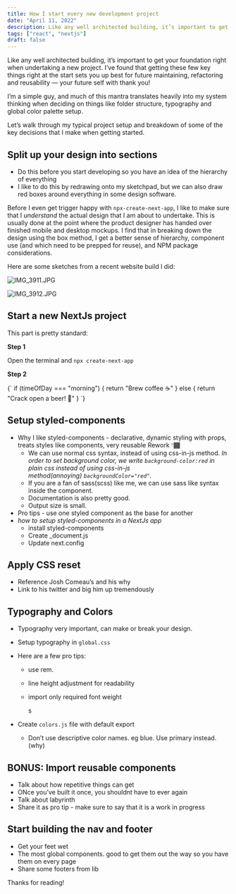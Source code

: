 ```yaml
---
title: How I start every new development project
date: "April 11, 2022"
description: Like any well architected building, it’s important to get your foundation right when undertaking a new project. I’ve found that getting these few key things right at the start sets you up best for future maintaining, refactoring and reusability — your future self with thank you!
tags: ["react", "nextjs"]
draft: false
---
```


Like any well architected building, it’s important to get your foundation right when undertaking a new project. I’ve found that getting these few key things right at the start sets you up best for future maintaining, refactoring and reusability — your future self with thank you!

I’m a simple guy, and much of this mantra translates heavily into my system thinking when deciding on things like folder structure, typography and global color palette setup.

Let’s walk through my typical project setup and breakdown of some of the key decisions that I make when getting started.

## Split up your design into sections

- Do this before you start developing so you have an idea of the hierarchy of everything
- I like to do this by redrawing onto my sketchpad, but we can also draw red boxes around everything in some design software.

Before I even get trigger happy with `npx-create-next-app`, I like to make sure that I _understand_ the actual design that I am about to undertake. This is usually done at the point where the product designer has handed over finished mobile and desktop mockups. I find that in breaking down the design using the box method, I get a better sense of hierarchy, component use (and which need to be prepped for reuse), and NPM package considerations.

Here are some sketches from a recent website build I did:

![IMG_3911.JPG](https://s3-us-west-2.amazonaws.com/secure.notion-static.com/05df8e15-5384-4386-8cd7-7325b709e33e/IMG_3911.jpg)

![IMG_3912.JPG](https://s3-us-west-2.amazonaws.com/secure.notion-static.com/4c8d899b-468c-4a2b-bacd-495cc8489e09/IMG_3912.jpg)

## Start a new NextJs project

This part is pretty standard:

**Step 1**

Open the terminal and `npx create-next-app`

**Step 2**

<SyntaxHighlighter language="jsx">
  {`
    if (timeOfDay === "morning") {
      return "Brew coffee ☕️"
    } else {
      return "Crack open a beer! 🍺"
    }
  `}
</SyntaxHighlighter>

## Setup styled-components

- Why I like styled-components - declarative, dynamic styling with props, treats styles like components, very reusable
  Rework 👇🏾
  - We can use normal css syntax, instead of using css-in-js method. *In order to set background color, we write `background-color:red` in plain css instead of using css-in-js method(annoying) `backgroundColor="red"`.*
  - If you are a fan of sass(scss) like me, we can use sass like syntax inside the component.
  - Documentation is also pretty good.
  - Output size is small.
- Pro tips - use one styled component as the base for another
- _how to setup styled-components in a NextJs app_
  - install styled-components
  - Create \_document.js
  - Update next.config

## Apply CSS reset

- Reference Josh Comeau’s and his why
- Link to his twitter and big him up tremendously

## Typography and Colors

- Typography very important, can make or break your design.
- Setup typography in `global.css`
- Here are a few pro tips:

  - use rem.
  - line height adjustment for readability
  - import only required font weight

    s

- Create `colors.js` file with default export
  - Don’t use descriptive color names. eg blue. Use primary instead. (why)

## BONUS: Import reusable components

- Talk about how repetitive things can get
- ONce you’ve built it once, you shouldnt have to ever again
- Talk about labyrinth
- Share it as pro tip - make sure to say that it is a work in progress

## Start building the nav and footer

- Get your feet wet
- The most global components. good to get them out the way so you have them on every page
- Share some footers from lib

Thanks for reading!
